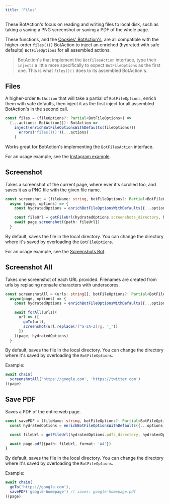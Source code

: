 ---
title: 'Files'
---

These BotAction's focus on reading and writing files to local disk, such as taking a saving a PNG screenshot or saving a PDF of the whole page.

These functions, and the [Cookies' BotAction's](/api/cookies), are all compatible with the higher-order `files()()` BotAction to inject an enriched (hydrated with safe defaults) `BotFileOptions` for all assembled actions.

> BotAction's that implement the `BotFilesAction` interface, type their `injects` a little more specifically to expect `BotFileOptions` as the first one. This is what `files()()` does to its assembled BotAction's.

## Files
A higher-order `BotAction` that will take a partial of `BotFileOptions`, enrich them with safe defaults, then inject it as the first inject for all assembled BotAction's in the second call. 

```typescript
const files = (fileOptions?: Partial<BotFileOptions>) =>
  (...actions: BotAction[]): BotAction =>
    inject(enrichBotFileOptionsWithDefaults(fileOptions))(
      errors('files()()')(...actions)
    )
```
Works great for BotAction's implementing the `BotFilesAction` interface.

For an usage example, see the [Instagram example](https://github.com/mrWh1te/Botmation/blob/master/src/examples/instagram.ts).

## Screenshot
Takes a screenshot of the current page, where ever it's scrolled too, and saves it as a PNG file with the given file name. 
```typescript
const screenshot = (fileName: string, botFileOptions?: Partial<BotFileOptions>): BotFilesAction => 
  async (page, options) => {
    const hydratedOptions = enrichBotFileOptionsWithDefaults({...options, ...botFileOptions})

    const fileUrl = getFileUrl(hydratedOptions.screenshots_directory, hydratedOptions, fileName) + '.png'
    await page.screenshot({path: fileUrl})
  }
```
By default, saves the file in the local directory. You can change the directory where it's saved by overloading the `BotFileOptions`.

For an usage example, see the [Screenshots Bot](/examples#screenshots-bot).

## Screenshot All
Takes one screenshot of each URL provided. Filenames are created from urls by replacing nonsafe characters with underscores.

```typescript
const screenshotAll = (urls: string[], botFileOptions?: Partial<BotFileOptions>): BotFilesAction => 
  async(page, options) => {
    const hydratedOptions = enrichBotFileOptionsWithDefaults({...options, ...botFileOptions})

    await forAll(urls)(
      url => ([
        goTo(url),
        screenshot(url.replace(/[^a-zA-Z]/g, '_'))
      ])
    )(page, hydratedOptions)
  }
```
By default, saves the file in the local directory. You can change the directory where it's saved by overloading the `BotFileOptions`.

Example:
```typescript
await chain(
  screenshotAll('https://google.com', 'https://twitter.com')
)(page)
```

## Save PDF
Saves a PDF of the entire web page.
```typescript
const savePDF = (fileName: string, botFileOptions?: Partial<BotFileOptions>): BotFilesAction => async(page, options) => {
  const hydratedOptions = enrichBotFileOptionsWithDefaults({...options, ...botFileOptions})

  const fileUrl = getFileUrl(hydratedOptions.pdfs_directory, hydratedOptions, fileName) + '.pdf'

  await page.pdf({path: fileUrl, format: 'A4'})
}
```
By default, saves the file in the local directory. You can change the directory where it's saved by overloading the `BotFileOptions`.

Example:
```typescript
await chain(
  goTo('https://google.com'),
  savePDF('google-homepage') // saves: google-homepage.pdf
)(page)
```